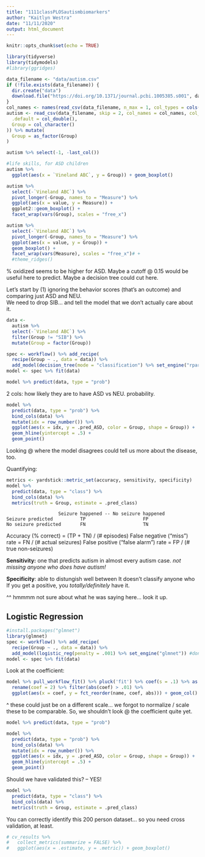 ```yaml
---
title: "1111classPLOSautismbiomarkers"
author: "Kaitlyn Westra"
date: "11/11/2020"
output: html_document
---
```


```r
knitr::opts_chunk$set(echo = TRUE)
```

```r
library(tidyverse)
library(tidymodels)
#library(ggridges)
```

```r
data_filename <- "data/autism.csv"
if (!file.exists(data_filename)) {
  dir.create("data")
  download.file("https://doi.org/10.1371/journal.pcbi.1005385.s001", data_filename)
}
col_names <- names(read_csv(data_filename, n_max = 1, col_types = cols(.default = col_character())))
autism <- read_csv(data_filename, skip = 2, col_names = col_names, col_types = cols(
  .default = col_double(),
  Group = col_character()
)) %>% mutate(
  Group = as_factor(Group)
)
```


```r
autism %>% select(-1, -last_col())

#life skills, for ASD children
autism %>% 
  ggplot(aes(x = `Vineland ABC`, y = Group)) + geom_boxplot()
```

```r
autism %>%
  select(-`Vineland ABC`) %>% 
  pivot_longer(-Group, names_to = "Measure") %>% 
  ggplot(aes(x = value, y = Measure)) +
  ggplot2::geom_boxplot() + 
  facet_wrap(vars(Group), scales = "free_x")
```


```r
autism %>%
  select(-`Vineland ABC`) %>% 
  pivot_longer(-Group, names_to = "Measure") %>% 
  ggplot(aes(x = value, y = Group)) +
  geom_boxplot() +
  facet_wrap(vars(Measure), scales = "free_x")# + 
  #theme_ridges()
```

% oxidized seems to be higher for ASD. Maybe a cutoff @ 0.15 would be useful here to predict. Maybe a decision tree could cut here.



Let's start by (1) ignoring the behavior scores (that's an outcome) and comparing just ASD and NEU.  
We need to drop SIB... and tell the model that we don't actually care about it.

```r
data <- 
  autism %>% 
  select(-`Vineland ABC`) %>% 
  filter(Group != "SIB") %>% 
  mutate(Group = factor(Group))
```

```r
spec <- workflow() %>% add_recipe(
  recipe(Group ~ ., data = data)) %>%
  add_model(decision_tree(mode = "classification") %>% set_engine("rpart"))
model <- spec %>% fit(data)
```

```r
model %>% predict(data, type = "prob")
```

2 cols: how likely they are to have ASD vs NEU. probability.

```r
model %>%
  predict(data, type = "prob") %>%
  bind_cols(data) %>% 
  mutate(idx = row_number()) %>% 
  ggplot(aes(x = idx, y = .pred_ASD, color = Group, shape = Group)) +
  geom_hline(yintercept = .5) +
  geom_point()
```


Looking @ where the model disagrees could tell us more about the disease, too. 

Quantifying:

```r
metrics <- yardstick::metric_set(accuracy, sensitivity, specificity)
model %>% 
  predict(data, type = "class") %>% 
  bind_cols(data) %>% 
  metrics(truth = Group, estimate = .pred_class)
```

                       Seizure happened -- No seizure happened
    Seizure predicted          TP                     FP
    No seizure predicted       FN                     TN


Accuracy (% correct) = (TP + TN) / (# episodes)
False negative ("miss") rate = FN / (# actual seizures)
False positive ("false alarm") rate = FP / (# true non-seizures)


**Sensitivity:** one that predicts autism in almost every autism case.
*not missing anyone who does have autism!*

**Specificity**: able to distungish well between 
It doesn't classify anyone who 
If you get a positive, you *totally/definitely* have it.

^^ hmmmm not sure about what he was saying here... look it up.


## Logistic Regression

```r
#install.packages("glmnet")
library(glmnet)
spec <- workflow() %>% add_recipe(
  recipe(Group ~ ., data = data)) %>%
  add_model(logistic_reg(penalty = .001) %>% set_engine("glmnet")) #don't worry about these
model <- spec %>% fit(data)
```

Look at the coefficient:

```r
model %>% pull_workflow_fit() %>% pluck('fit') %>% coef(s = .1) %>% as.matrix() %>% as_tibble(rownames = "name") %>% 
  rename(coef = 2) %>% filter(abs(coef) > .01) %>% 
  ggplot(aes(x = coef, y = fct_reorder(name, coef, abs))) + geom_col()
```

^ these could just be on a different scale... we forgot to normalize / scale these to be comparable. So, we shouldn't look @ the coefficient quite yet.

```r
model %>% predict(data, type = "prob")
```

```r
model %>%
  predict(data, type = "prob") %>%
  bind_cols(data) %>% 
  mutate(idx = row_number()) %>% 
  ggplot(aes(x = idx, y = .pred_ASD, color = Group, shape = Group)) +
  geom_hline(yintercept = .5) +
  geom_point()
```

Should we have validated this? -- YES! 

```r
model %>% 
  predict(data, type = "class") %>% 
  bind_cols(data) %>% 
  metrics(truth = Group, estimate = .pred_class)
```


You can correctly identify this 200 person dataset... so you need cross validation, at least.

```r
# cv_results %>% 
#   collect_metrics(summarize = FALSE) %>% 
#   ggplot(aes(x = .estimate, y = .metric)) + geom_boxplot()
```






